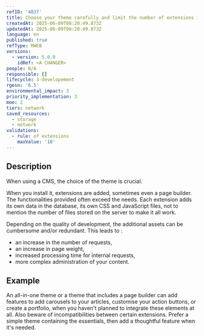 ```yaml
---
refID: '4037'
title: Choose your theme carefully and limit the number of extensions in a CMS
createdAt: 2025-06-09T08:20:49.873Z
updatedAt: 2025-06-09T08:20:49.873Z
language: en
published: true
refType: RWEB
versions:
  - version: 5.0.0
    idRef: <A CHANGER>
people: N/A
responsible: []
lifecycle: 3-developement
rgesn: '6.5'
environmental_impact: 3
priority_implementation: 3
moe: 2
tiers: network
saved_resources:
  - storage
  - network
validations:
  - rule: of extensions
    maxValue: '10'
---
```


## Description

When using a CMS, the choice of the theme is crucial.

When you install it, extensions are added, sometimes even a page builder. The functionalities provided often exceed the needs. Each extension adds its own data in the database, its own CSS and JavaScript files, not to mention the number of files stored on the server to make it all work.

Depending on the quality of development, the additional assets can be cumbersome and/or redundant. This leads to :

* an increase in the number of requests,
* an increase in page weight,
* increased processing time for internal requests,
* more complex administration of your content.

## Example

An all-in-one theme or a theme that includes a page builder can add features to add carousels to your articles, customise your action buttons, or create a portfolio, when you haven't planned to integrate these elements at all. Also beware of incompatibilities between certain extensions. Prefer a simple theme containing the essentials, then add a thoughtful feature when it's needed.
